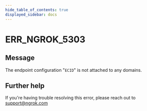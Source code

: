 ```yaml
---
hide_table_of_contents: true
displayed_sidebar: docs
---
```



# ERR_NGROK_5303

## Message

The endpoint configuration "`ECID`" is not attached to any domains.

<ErrorDetails error="err_ngrok_5303" />

## Further help

If you're having trouble resolving this error, please reach out to [support@ngrok.com](mailto:support@ngrok.com?subject=Help%20with%20ERR_NGROK_5303)
